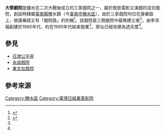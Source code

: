 '''大榮戲院'''是鹽水在二次大戰後成立的三家戲院之一，屬於既放電影又演戲的混合戲院，創設時隸屬[[臺南縣|臺南縣]]鹽水鎮（今[[臺南市|臺南市]][[鹽水區|鹽水區]]），由於三家戲院均位在康樂路上，故康樂路又有「戲院路」的別稱<ref name="陳">{{cite journal|author=陳美惠 |title=《南瀛文獻－第八期·鹽水老戲院》 |publisher=臺南縣政府 |issn=1812-7223 |pages=182－184、188頁|date=2009年8月}}</ref>。該戲院是三間戲院中最晚建立者<ref name="戲">{{cite book|author=陳桂蘭、王朝賜 |title=《南瀛戲院誌》 |publisher=臺南縣政府 |isbn=978-986-01-7812-8 |pages=140－141頁|date=2009年3月}}</ref>，由李添福創建於1960年代，約在1990年代結束營業<ref name="陳"/>，原址已經改建為透天厝<ref name="戲"/>。

== 參見 ==
*[[日津公平座|日津公平座]]
*[[永成戲院|永成戲院]]
*[[東文社戲院|東文社戲院]]

== 參考來源 ==
{{reflist}}

[[Category:鹽水區|Category:鹽水區]]
[[Category:臺灣已結業電影院|Category:臺灣已結業電影院]]